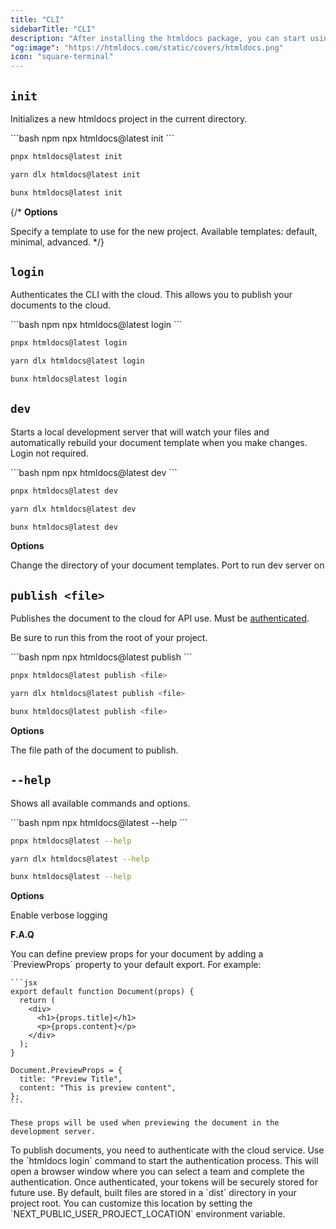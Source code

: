 ```yaml
---
title: "CLI"
sidebarTitle: "CLI"
description: "After installing the htmldocs package, you can start using the command line interface (CLI)."
"og:image": "https://htmldocs.com/static/covers/htmldocs.png"
icon: "square-terminal"
---
```


## `init`

Initializes a new htmldocs project in the current directory.

<CodeGroup>
```bash npm
npx htmldocs@latest init
```

```bash pnpm
pnpx htmldocs@latest init
```

```bash yarn
yarn dlx htmldocs@latest init
```

```bash bun
bunx htmldocs@latest init
```
</CodeGroup>

{/* **Options**

<ResponseField name="--template" type="string" default="default">
  Specify a template to use for the new project. Available templates: default, minimal, advanced.
</ResponseField> */}

## `login`

Authenticates the CLI with the cloud. This allows you to publish your documents to the cloud.

<CodeGroup>
```bash npm
npx htmldocs@latest login
```

```bash pnpm
pnpx htmldocs@latest login
```

```bash yarn
yarn dlx htmldocs@latest login
```

```bash bun
bunx htmldocs@latest login
```
</CodeGroup>

## `dev`

Starts a local development server that will watch your files and automatically rebuild your document template when you make changes. Login not required.

<CodeGroup>
```bash npm
npx htmldocs@latest dev
```

```bash pnpm
pnpx htmldocs@latest dev
```

```bash yarn
yarn dlx htmldocs@latest dev
```

```bash bun
bunx htmldocs@latest dev
```
</CodeGroup>

**Options**

<ResponseField name="--dir" type="string" default="./documents">
  Change the directory of your document templates.
</ResponseField>
<ResponseField name="--port" type="string" default="3000">
  Port to run dev server on
</ResponseField>

## `publish <file>`

Publishes the document to the cloud for API use. Must be [authenticated](/cli#login).

<Warning>Be sure to run this from the root of your project.</Warning>

<CodeGroup>
```bash npm
npx htmldocs@latest publish <file>
```

```bash pnpm
pnpx htmldocs@latest publish <file>
```

```bash yarn
yarn dlx htmldocs@latest publish <file>
```

```bash bun
bunx htmldocs@latest publish <file>
```
</CodeGroup>

**Options**

<ResponseField name="file" type="string" required>
  The file path of the document to publish.
</ResponseField>

## `--help`

Shows all available commands and options.

<CodeGroup>
```bash npm
npx htmldocs@latest --help
```

```bash pnpm
pnpx htmldocs@latest --help
```

```bash yarn
yarn dlx htmldocs@latest --help
```

```bash bun
bunx htmldocs@latest --help
```
</CodeGroup>

**Options**

<ResponseField name="-v, --verbose" type="boolean">
  Enable verbose logging
</ResponseField>

**F.A.Q**

<AccordionGroup>
  <Accordion title="How can I define props specific to the document's preview?">
    You can define preview props for your document by adding a `PreviewProps` property to your default export. For example:

    ```jsx
    export default function Document(props) {
      return (
        <div>
          <h1>{props.title}</h1>
          <p>{props.content}</p>
        </div>
      );
    }

    Document.PreviewProps = {
      title: "Preview Title",
      content: "This is preview content",
    };
    ```

    These props will be used when previewing the document in the development server.
  </Accordion>
  <Accordion title="How do I set up authentication for publishing?">
    To publish documents, you need to authenticate with the cloud service. Use the `htmldocs login` command to start the authentication process. This will open a browser window where you can select a team and complete the authentication. Once authenticated, your tokens will be securely stored for future use.
  </Accordion>
  <Accordion title="Where are the built files stored?">
    By default, built files are stored in a `dist` directory in your project root. You can customize this location by setting the `NEXT_PUBLIC_USER_PROJECT_LOCATION` environment variable.
  </Accordion>
</AccordionGroup>
